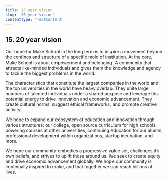 ```yaml
---
title: 20 year vision
slug: '20-year-vision'
contentType: 'TextContent'
---
```


## 15. 20 year vision

Our hope for Make School in the long term is to inspire a movement beyond the confines and structure
of a specific mold of institution. At the core, Make School is about empowerment and belonging. A
community that attracts like-minded individuals and gives them the knowledge and agency to tackle
the biggest problems in the world.

The characteristics that constitute the largest companies in the world and the top universities in
the world have heavy overlap. They unite large numbers of talented individuals under a shared
purpose and leverage this potential energy to drive innovation and economic advancement. They create
cultural norms, suggest ethical frameworks, and promote creative activity.

We hope to expand our ecosystem of education and innovation through various structures: our college,
open source curriculum for high schools, powering courses at other universities, continuing
education for our alumni, professional development within organizations, startup incubation, and
more.

We hope our community embodies a progressive value set, challenges it’s own beliefs, and strives to
uplift those around us. We seek to create equity and drive economic advancement globally. We hope
our community is continually inspired to make, and that together we can reach billions of lives.
